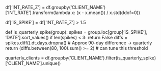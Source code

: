 df['INT_RATE_Z'] = df.groupby('CLIENT_NAME')['INT_RATE'].transform(lambda x: (x - x.mean()) / x.std(ddof=0))

df['IS_SPIKE'] = df['INT_RATE_Z'] > 1.5

def is_quarterly_spike(group):
    spikes = group.loc[group['IS_SPIKE'], 'DATE'].sort_values()
    if len(spikes) < 3:
        return False
    diffs = spikes.diff().dt.days.dropna()
    # Approx 90-day difference → quarterly
    return (diffs.between(80, 100).sum() >= 2)  # can tune this threshold

quarterly_clients = df.groupby('CLIENT_NAME').filter(is_quarterly_spike)['CLIENT_NAME'].unique()

